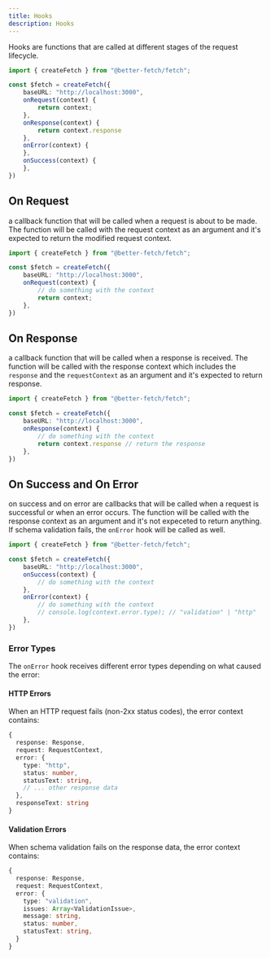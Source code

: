 ```yaml
---
title: Hooks
description: Hooks
---
```


Hooks are functions that are called at different stages of the request lifecycle.

```ts twoslash title="fetch.ts"
import { createFetch } from "@better-fetch/fetch";

const $fetch = createFetch({
    baseURL: "http://localhost:3000",
    onRequest(context) {
        return context;
    },
    onResponse(context) {
        return context.response
    },
    onError(context) {
    },
    onSuccess(context) {
    },
})

```

## On Request

a callback function that will be called when a request is about to be made. The function will be called with the request context as an argument and it's expected to return the modified request context.

```ts twoslash title="fetch.ts"
import { createFetch } from "@better-fetch/fetch";

const $fetch = createFetch({
    baseURL: "http://localhost:3000",
    onRequest(context) {
        // do something with the context
        return context;
    },
})
```

## On Response

a callback function that will be called when a response is received. The function will be called with the response context which includes the `response` and the `requestContext` as an argument and it's expected to return response.


```ts twoslash title="fetch.ts"
import { createFetch } from "@better-fetch/fetch";

const $fetch = createFetch({
    baseURL: "http://localhost:3000",
    onResponse(context) {
        // do something with the context
        return context.response // return the response
    },
})
```


## On Success and On Error

on success and on error are callbacks that will be called when a request is successful or when an error occurs. The function will be called with the response context as an argument and it's not expeceted to return anything.
If schema validation fails, the `onError` hook will be called as well.

```ts twoslash title="fetch.ts"
import { createFetch } from "@better-fetch/fetch";

const $fetch = createFetch({
    baseURL: "http://localhost:3000",
    onSuccess(context) {
        // do something with the context
    },
    onError(context) {
        // do something with the context
        // console.log(context.error.type); // "validation" | "http"
    },
})
```

### Error Types

The `onError` hook receives different error types depending on what caused the error:

#### HTTP Errors
When an HTTP request fails (non-2xx status codes), the error context contains:

```ts
{
  response: Response,
  request: RequestContext,
  error: {
    type: "http",
    status: number,
    statusText: string,
    // ... other response data
  },
  responseText: string
}
```

#### Validation Errors
When schema validation fails on the response data, the error context contains:

```ts
{
  response: Response,
  request: RequestContext,
  error: {
    type: "validation",
    issues: Array<ValidationIssue>,
    message: string,
    status: number,
    statusText: string,
  }
}
```
